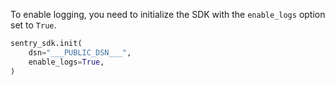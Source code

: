 To enable logging, you need to initialize the SDK with the `enable_logs` option set to `True`.

```python
sentry_sdk.init(
    dsn="___PUBLIC_DSN___",
    enable_logs=True,
)
```
